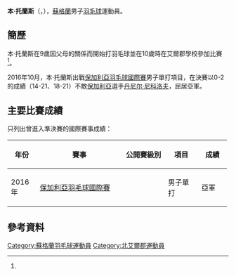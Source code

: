 {{noteTA|G1=Badminton}}
{{Infobox 羽球選手
| playername              = 本·托蘭斯<br />{{lang|en|Ben Torrance}}
| image                   = 
| size                    = 
| caption                 = 
| birth_name              = 
| date_of_birth           = {{birth_date_and_age|1994|7|18}}<ref name="Profile">[http://bwf.tournamentsoftware.com/profile/biography.aspx?id=7B93CD82-42C0-4704-8011-98E7D241CC6A Full Profile: Ben Torrance] {{Wayback|url=http://bwf.tournamentsoftware.com/profile/biography.aspx?id=7B93CD82-42C0-4704-8011-98E7D241CC6A |date=20170305004200 }} BWF{{en}}</ref>
| place_of_birth          = {{SCO}}[[爾灣|爾灣]]<ref name="Profile"/>
| height                  = {{height|m=1.81}}<ref name="Profile"/>
| weight                  = 
| event                   = 男子單打
| country                 = {{GBR}}<br/>{{SCO}}
| years_started           = 2012年{{noteTA|G1=Badminton}}<ref name="Profile"/>
| handedness              = 右手<ref name="Profile"/>
| coach                   = 
| highest_ranking         = 第200位（男單）
| date_of_highest_ranking = 2016年12月15日<ref name="ranking">[http://bwfcontent.tournamentsoftware.com/ranking/player.aspx?id=12552&player=208042 BWF World Ranking - Ranking of Ben TORRANCE (78485)]{{en}}</ref>
| current_ranking         = 第202位（男單）
| date_of_current_ranking = 2016年12月22日<ref>[http://bwfcontent.tournamentsoftware.com/ranking/category.aspx?id=12552&category=472 BWF World Ranking - BWF世界排名榜 (12/22/2016) - Men's singles] {{Wayback|url=http://bwfcontent.tournamentsoftware.com/ranking/category.aspx?id=12552&category=472 |date=20200227033227 }}{{en}}</ref>
| played                  = 45勝–46負（男單）<br/>18勝–25負（男雙）<br/>2勝–5負（混雙）
| titles                  = 
| bwf_profile             = 7B93CD82-42C0-4704-8011-98E7D241CC6A
| bwf_id                  = 78485
| updated                 = 2016年12月22日
}}
{{MedalTableTop}}
{{MedalSport | 男子[[羽毛球|羽毛球]]}}
{{MedalCountry | {{SCO}}}}
{{MedalBottom}}
'''本·托蘭斯'''（{{lang-en|'''Ben Torrance'''}}，{{bd|1994年|7月18日}}），[[蘇格蘭|蘇格蘭]]男子[[羽毛球|羽毛球]]運動員。

==簡歷==
本·托蘭斯在9歲因父母的關係而開始打羽毛球並在10歲時在艾爾郡學校參加比賽<ref name="Profile"/>。

2016年10月，本·托蘭斯出戰[[2016年保加利亞羽毛球國際賽|保加利亞羽毛球國際賽]]男子單打項目，在決賽以0-2的成績（14-21、18-21）不敵[[保加利亞|保加利亞]]選手[[丹尼尔·尼科洛夫|丹尼尔·尼科洛夫]]，屈居亞軍。

==主要比賽成績==
只列出曾進入準決賽的國際賽事成績：
{| class=wikitable style="text-align:center; font-size:small;" 
!width="50"|年份
!width="180"|賽事
!width="80"|公開賽級別
!width="60"|項目
!width="50"|成績
|-
!rowspan="1"|2016年
|[[2016年保加利亞羽毛球國際賽|保加利亞羽毛球國際賽]]
|{{BWFFS}}
|男子單打
|bgcolor="silver"|亞軍
|}
{{BWF賽事級別索引}}

== 參考資料 ==
{{Reflist}}

{{DEFAULTSORT:Torrance, Ben}}
[[Category:蘇格蘭羽毛球運動員|Category:蘇格蘭羽毛球運動員]]
[[Category:北艾爾郡運動員|Category:北艾爾郡運動員]]